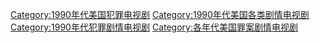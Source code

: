 [[Category:1990年代美国犯罪电视剧|Category:1990年代美国犯罪电视剧]]
[[Category:1990年代美国各类剧情电视剧|Category:1990年代美国各类剧情电视剧]]
[[Category:1990年代犯罪剧情电视剧|Category:1990年代犯罪剧情电视剧]]
[[Category:各年代美国罪案剧情电视剧|Category:各年代美国罪案剧情电视剧]]